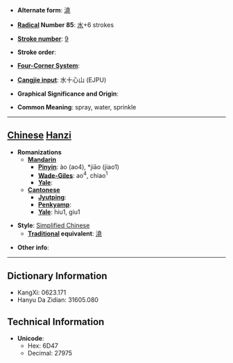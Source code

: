 * '''Alternate form''': [[澆]]

* '''[[Wiktionary:Chinese radical index| Radical]] Number 85''': [[Wiktionary:Chinese radical index 水|水]]+6 strokes

* '''[[Wiktionary:Chinese total strokes index|Stroke number]]''': [[Wiktionary:Chinese total strokes index 9|9]]

* '''Stroke order''': 

* '''[[Wiktionary:Chinese four corner index|Four-Corner System]]''': 

* '''[[Wiktionary:Chinese Cangjie index|Cangjie input]]''': 水十心山 (EJPU)

* '''Graphical Significance and Origin''': 

* '''Common Meaning''': spray, water, sprinkle

----

== [[Chinese]] [[Hanzi]] ==

* '''Romanizations'''
** '''[[Mandarin]]'''
*** '''[[Pinyin]]''': ào (ao4), *jiāo (jiao1)
*** '''[[Wade-Giles]]''': ao<sup>4</sup>, chiao<sup>1</sup>
*** '''[[Yale]]''': 
** '''[[Cantonese]]'''
*** '''[[Jyutping]]''':
*** '''[[Penkyamp]]''': 
*** '''[[Yale]]''': hiu1, giu1

* '''Style''': [[Simplified Chinese]] 
** '''[[Traditional Chinese|Traditional]] equivalent''': [[澆]]

* '''Other info''': 

----

== Dictionary Information ==

* KangXi: 0623.171
* Hanyu Da Zidian: 31605.080

== Technical Information ==

* '''Unicode''':
** Hex: 6D47
** Decimal: 27975